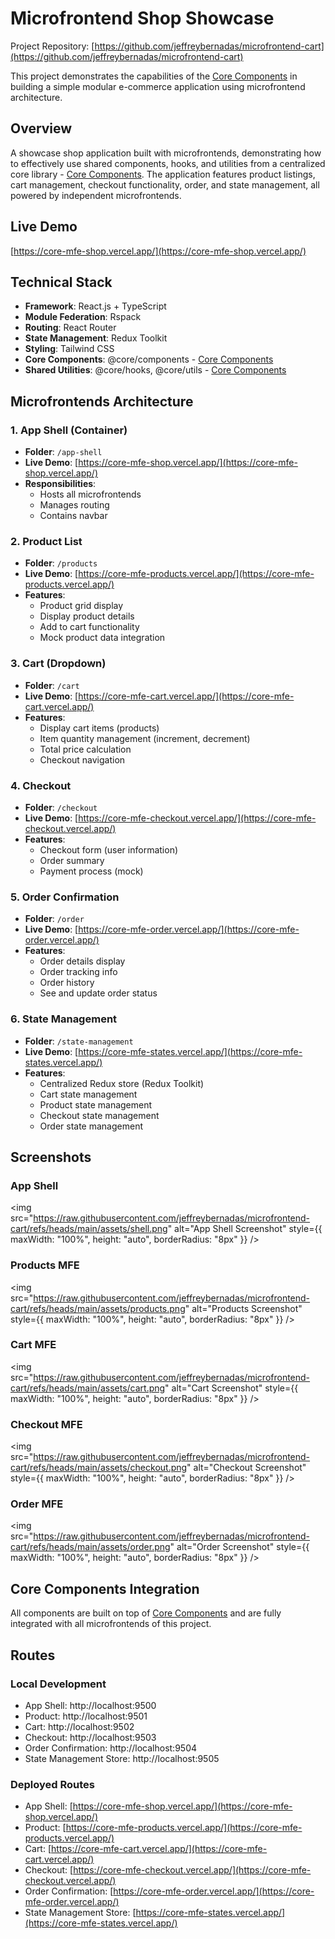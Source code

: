 
<Meta title="Documentation/Showcase Project" />

# Microfrontend Shop Showcase

Project Repository: [https://github.com/jeffreybernadas/microfrontend-cart](https://github.com/jeffreybernadas/microfrontend-cart)

This project demonstrates the capabilities of the [Core Components](https://core.thecodebit.online/) in building a simple modular e-commerce application using microfrontend architecture.

## Overview

A showcase shop application built with microfrontends, demonstrating how to effectively use shared components, hooks, and utilities from a centralized core library - [Core Components](https://core.thecodebit.online/). The application features product listings, cart management, checkout functionality, order, and state management, all powered by independent microfrontends.

## Live Demo

[https://core-mfe-shop.vercel.app/](https://core-mfe-shop.vercel.app/)

## Technical Stack

- **Framework**: React.js + TypeScript
- **Module Federation**: Rspack
- **Routing**: React Router
- **State Management**: Redux Toolkit
- **Styling**: Tailwind CSS
- **Core Components**: @core/components - [Core Components](https://core.thecodebit.online/)
- **Shared Utilities**: @core/hooks, @core/utils - [Core Components](https://core.thecodebit.online/)

## Microfrontends Architecture

### 1. App Shell (Container)

- **Folder**: `/app-shell`
- **Live Demo**: [https://core-mfe-shop.vercel.app/](https://core-mfe-shop.vercel.app/)
- **Responsibilities**:
  - Hosts all microfrontends
  - Manages routing
  - Contains navbar

### 2. Product List

- **Folder**: `/products`
- **Live Demo**: [https://core-mfe-products.vercel.app/](https://core-mfe-products.vercel.app/)
- **Features**:
  - Product grid display
  - Display product details
  - Add to cart functionality
  - Mock product data integration

### 3. Cart (Dropdown)

- **Folder**: `/cart`
- **Live Demo**: [https://core-mfe-cart.vercel.app/](https://core-mfe-cart.vercel.app/)
- **Features**:
  - Display cart items (products)
  - Item quantity management (increment, decrement)
  - Total price calculation
  - Checkout navigation

### 4. Checkout

- **Folder**: `/checkout`
- **Live Demo**: [https://core-mfe-checkout.vercel.app/](https://core-mfe-checkout.vercel.app/)
- **Features**:
  - Checkout form (user information)
  - Order summary
  - Payment process (mock)

### 5. Order Confirmation

- **Folder**: `/order`
- **Live Demo**: [https://core-mfe-order.vercel.app/](https://core-mfe-order.vercel.app/)
- **Features**:
  - Order details display
  - Order tracking info
  - Order history
  - See and update order status

### 6. State Management

- **Folder**: `/state-management`
- **Live Demo**: [https://core-mfe-states.vercel.app/](https://core-mfe-states.vercel.app/)
- **Features**:
  - Centralized Redux store (Redux Toolkit)
  - Cart state management
  - Product state management
  - Checkout state management
  - Order state management

## Screenshots

### App Shell

<img
  src="https://raw.githubusercontent.com/jeffreybernadas/microfrontend-cart/refs/heads/main/assets/shell.png"
  alt="App Shell Screenshot"
  style={{ maxWidth: "100%", height: "auto", borderRadius: "8px" }}
/>

### Products MFE

<img
  src="https://raw.githubusercontent.com/jeffreybernadas/microfrontend-cart/refs/heads/main/assets/products.png"
  alt="Products Screenshot"
  style={{ maxWidth: "100%", height: "auto", borderRadius: "8px" }}
/>

### Cart MFE

<img
  src="https://raw.githubusercontent.com/jeffreybernadas/microfrontend-cart/refs/heads/main/assets/cart.png"
  alt="Cart Screenshot"
  style={{ maxWidth: "100%", height: "auto", borderRadius: "8px" }}
/>

### Checkout MFE

<img
  src="https://raw.githubusercontent.com/jeffreybernadas/microfrontend-cart/refs/heads/main/assets/checkout.png"
  alt="Checkout Screenshot"
  style={{ maxWidth: "100%", height: "auto", borderRadius: "8px" }}
/>

### Order MFE

<img
  src="https://raw.githubusercontent.com/jeffreybernadas/microfrontend-cart/refs/heads/main/assets/order.png"
  alt="Order Screenshot"
  style={{ maxWidth: "100%", height: "auto", borderRadius: "8px" }}
/>

## Core Components Integration

All components are built on top of [Core Components](https://core.thecodebit.online/) and are fully integrated with all microfrontends of this project.

## Routes

### Local Development

- App Shell: http://localhost:9500
- Product: http://localhost:9501
- Cart: http://localhost:9502
- Checkout: http://localhost:9503
- Order Confirmation: http://localhost:9504
- State Management Store: http://localhost:9505

### Deployed Routes

- App Shell: [https://core-mfe-shop.vercel.app/](https://core-mfe-shop.vercel.app/)
- Product: [https://core-mfe-products.vercel.app/](https://core-mfe-products.vercel.app/)
- Cart: [https://core-mfe-cart.vercel.app/](https://core-mfe-cart.vercel.app/)
- Checkout: [https://core-mfe-checkout.vercel.app/](https://core-mfe-checkout.vercel.app/)
- Order Confirmation: [https://core-mfe-order.vercel.app/](https://core-mfe-order.vercel.app/)
- State Management Store: [https://core-mfe-states.vercel.app/](https://core-mfe-states.vercel.app/)
